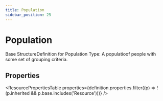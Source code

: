 ```yaml
---
title: Population
sidebar_position: 25
---
```



# Population

Base StructureDefinition for Population Type: A populatioof people with some set of grouping criteria.

## Properties

<ResourcePropertiesTable properties={definition.properties.filter((p) => !(p.inherited && p.base.includes('Resource')))} />



